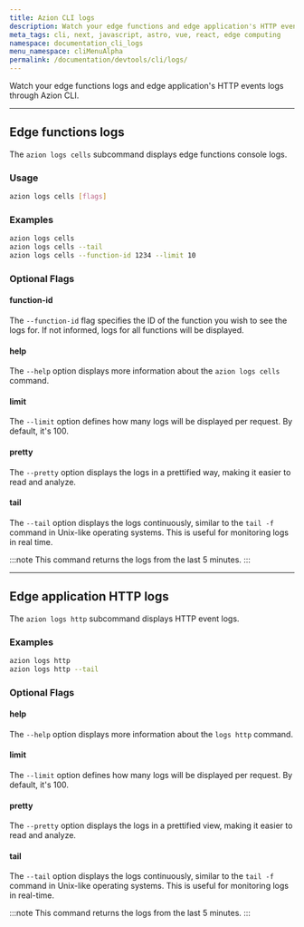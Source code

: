 ```yaml
---
title: Azion CLI logs
description: Watch your edge functions and edge application's HTTP events logs through Azion CLI.
meta_tags: cli, next, javascript, astro, vue, react, edge computing
namespace: documentation_cli_logs
menu_namespace: cliMenuAlpha
permalink: /documentation/devtools/cli/logs/
---
```


Watch your edge functions logs and edge application's HTTP events logs through Azion CLI.

---

## Edge functions logs

The `azion logs cells` subcommand displays edge functions console logs.

### Usage

```bash
azion logs cells [flags]
```

### Examples

```bash
azion logs cells
azion logs cells --tail
azion logs cells --function-id 1234 --limit 10
```

### Optional Flags

#### function-id

The `--function-id` flag specifies the ID of the function you wish to see the logs for. If not informed, logs for all functions will be displayed.

#### help

The `--help` option displays more information about the `azion logs cells` command.

#### limit

The `--limit` option defines how many logs will be displayed per request. By default, it's 100.

#### pretty

The `--pretty` option displays the logs in a prettified way, making it easier to read and analyze.

#### tail

The `--tail` option displays the logs continuously, similar to the `tail -f` command in Unix-like operating systems. This is useful for monitoring logs in real time.

:::note 
This command returns the logs from the last 5 minutes.
:::

---

## Edge application HTTP logs

The `azion logs http` subcommand displays HTTP event logs.

### Examples

```bash
azion logs http
azion logs http --tail
```

### Optional Flags

#### help

The `--help` option displays more information about the `logs http` command.

#### limit

The `--limit` option defines how many logs will be displayed per request. By default, it's 100.

#### pretty

The `--pretty` option displays the logs in a prettified view, making it easier to read and analyze.

#### tail

The `--tail` option displays the logs continuously, similar to the `tail -f` command in Unix-like operating systems. This is useful for monitoring logs in real-time.

:::note 
This command returns the logs from the last 5 minutes.
:::